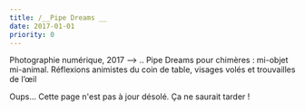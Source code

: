 ```yaml
---
title: /__Pipe Dreams __
date: 2017-01-01
priority: 0
---
```

Photographie numérique, 2017 –> .. Pipe Dreams pour chimères : mi-objet mi-animal. Réflexions animistes du coin de table, visages volés et trouvailles de l’œil





Oups… Cette page n'est pas à jour désolé. Ça ne saurait tarder !
